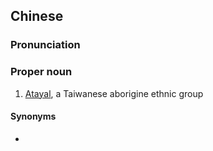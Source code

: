 ==Chinese==
{{zh-forms}}

===Pronunciation===
{{zh-pron
|m=Tàiyǎ
|c=taai3 ngaa5
|mn=Thài-ngá
|cat=propn
}}

===Proper noun===
{{zh-proper noun}}

# [[Atayal]], a Taiwanese aborigine ethnic group

====Synonyms====
* {{zh-l|泰雅族}}